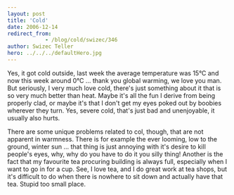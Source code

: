 ```yaml
---
layout: post
title: 'Cold'
date: 2006-12-14
redirect_from: 
            - /blog/cold/swizec/346
author: Swizec Teller
hero: ../../../defaultHero.jpg
---
```

Yes, it got cold outside, last week the average temperature was 15°C and now this week around 0°C ... thank you global warming, we love you man. But seriously, I very much love cold, there's just something about it that is so very much better than heat. Maybe it's all the fun I derive from being properly clad, or maybe it's that I don't get my eyes poked out by boobies wherever they turn. Yes, severe cold, that's just bad and unenjoyable, it usually also hurts.

There are some unique problems related to col, though, that are not apparent in warmness. There is for example the ever looming, low to the ground, winter sun ... that thing is just annoying with it's desire to kill people's eyes, why, why do you have to do it you silly thing! Another is the fact that my favourite tea procuring building is always full, especially when I want to go in for a cup. See, I love tea, and I do great work at tea shops, but it's difficult to do when there is nowhere to sit down and actually have that tea. Stupid too small place.